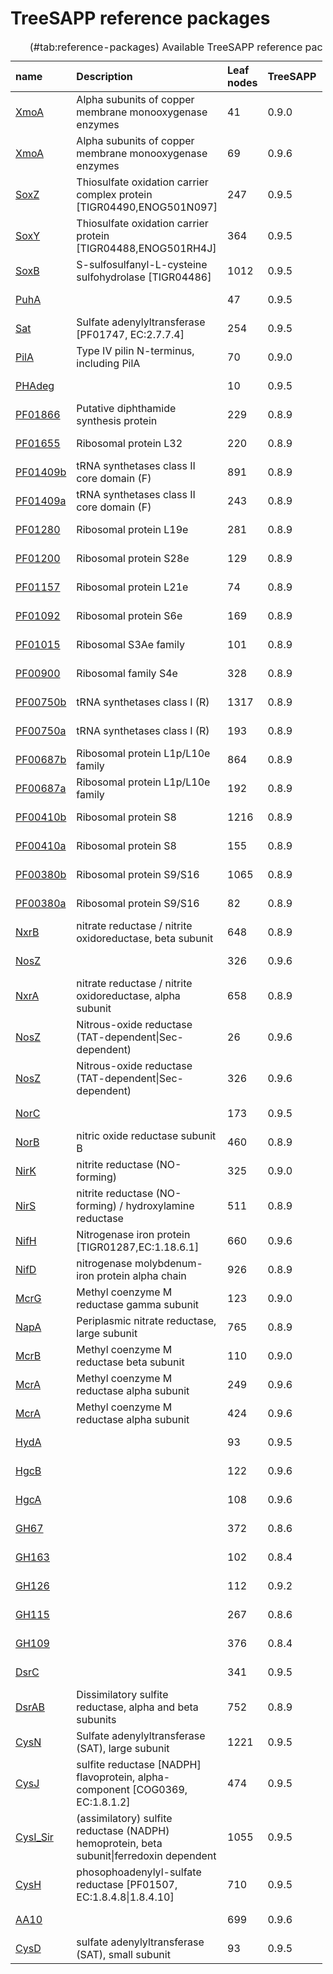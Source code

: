 # TreeSAPP reference packages

<!-- Current list of TreeSAPP reference packages, get newest version from https://github.com/hallamlab/RefPkgs/wiki/refpkgs -->

+----------------------------------------------------------------------------------------------------------------------------------------------------------------+------------------------------------------------------------------------------------------+------------+----------+------------+
| name                                                                                                                                                           | Description                                                                              | Leaf nodes | TreeSAPP | Created    |
+:===============================================================================================================================================================+:=========================================================================================+:===========+:=========+:===========+
| [XmoA](https://github.com/hallamlab/RefPkgs/blob/master/Nitrogen_metabolism/Nitrification/XmoA/XmoA_seed/final_outputs)                                        | Alpha subunits of copper membrane monooxygenase enzymes                                  | 41         | 0.9.0    | 2020-09-13 |
+----------------------------------------------------------------------------------------------------------------------------------------------------------------+------------------------------------------------------------------------------------------+------------+----------+------------+
| [XmoA](https://github.com/hallamlab/RefPkgs/blob/master/Nitrogen_metabolism/Nitrification/XmoA/XmoA_FunGene_update/final_outputs)                              | Alpha subunits of copper membrane monooxygenase enzymes                                  | 69         | 0.9.6    | 2020-09-13 |
+----------------------------------------------------------------------------------------------------------------------------------------------------------------+------------------------------------------------------------------------------------------+------------+----------+------------+
| [SoxZ](https://github.com/hallamlab/RefPkgs/blob/master/Sulfur_metabolism/SoxZ/seed_refpkg/final_outputs)                                                      | Thiosulfate oxidation carrier complex protein [TIGR04490,ENOG501N097]                    | 247        | 0.9.5    | 2020-11-23 |
+----------------------------------------------------------------------------------------------------------------------------------------------------------------+------------------------------------------------------------------------------------------+------------+----------+------------+
| [SoxY](https://github.com/hallamlab/RefPkgs/blob/master/Sulfur_metabolism/SoxY/seed_refpkg/final_outputs)                                                      | Thiosulfate oxidation carrier protein [TIGR04488,ENOG501RH4J]                            | 364        | 0.9.5    | 2020-11-23 |
+----------------------------------------------------------------------------------------------------------------------------------------------------------------+------------------------------------------------------------------------------------------+------------+----------+------------+
| [SoxB](https://github.com/hallamlab/RefPkgs/blob/master/Sulfur_metabolism/SoxB/seed_refpkg/final_outputs)                                                      | S-sulfosulfanyl-L-cysteine sulfohydrolase [TIGR04486]                                    | 1012       | 0.9.5    | 2020-11-23 |
+----------------------------------------------------------------------------------------------------------------------------------------------------------------+------------------------------------------------------------------------------------------+------------+----------+------------+
| [PuhA](https://github.com/hallamlab/RefPkgs/blob/master/Photosynthesis/PuhA/seed_refpkg/final_outputs)                                                         |                                                                                          | 47         | 0.9.5    | 2020-11-19 |
+----------------------------------------------------------------------------------------------------------------------------------------------------------------+------------------------------------------------------------------------------------------+------------+----------+------------+
| [Sat](https://github.com/hallamlab/RefPkgs/blob/master/Sulfur_metabolism/Sat/seed_refpkg/final_outputs)                                                        | Sulfate adenylyltransferase [PF01747, EC:2.7.7.4]                                        | 254        | 0.9.5    | 2020-11-20 |
+----------------------------------------------------------------------------------------------------------------------------------------------------------------+------------------------------------------------------------------------------------------+------------+----------+------------+
| [PilA](https://github.com/hallamlab/RefPkgs/blob/master/Direct_Interspecies_Electron_Transfer/pillin/seed_refpkg/final_outputs)                                | Type IV pilin N-terminus, including PilA                                                 | 70         | 0.9.0    | 2020-09-13 |
+----------------------------------------------------------------------------------------------------------------------------------------------------------------+------------------------------------------------------------------------------------------+------------+----------+------------+
| [PHAdeg](https://github.com/hallamlab/RefPkgs/blob/master/Hydrocarbons/PHA_degradation/PHA_depolymerases/final_outputs)                                        |                                                                                          | 10         | 0.9.5    | 2020-11-19 |
+----------------------------------------------------------------------------------------------------------------------------------------------------------------+------------------------------------------------------------------------------------------+------------+----------+------------+
| [PF01866](https://github.com/hallamlab/RefPkgs/blob/master/Translation/PF01866/seed_refpkg/final_outputs)                                                      | Putative diphthamide synthesis protein                                                   | 229        | 0.8.9    | 2020-09-07 |
+----------------------------------------------------------------------------------------------------------------------------------------------------------------+------------------------------------------------------------------------------------------+------------+----------+------------+
| [PF01655](https://github.com/hallamlab/RefPkgs/blob/master/Translation/PF01655/seed_refpkg/final_outputs)                                                      | Ribosomal protein L32                                                                    | 220        | 0.8.9    | 2020-09-07 |
+----------------------------------------------------------------------------------------------------------------------------------------------------------------+------------------------------------------------------------------------------------------+------------+----------+------------+
| [PF01409b](https://github.com/hallamlab/RefPkgs/blob/master/Translation/PF01409/seed_refpkg_bac/final_outputs)                                                 | tRNA synthetases class II core domain (F)                                                | 891        | 0.8.9    | 2020-09-08 |
+----------------------------------------------------------------------------------------------------------------------------------------------------------------+------------------------------------------------------------------------------------------+------------+----------+------------+
| [PF01409a](https://github.com/hallamlab/RefPkgs/blob/master/Translation/PF01409/seed_refpkg_arc/final_outputs)                                                 | tRNA synthetases class II core domain (F)                                                | 243        | 0.8.9    | 2020-09-08 |
+----------------------------------------------------------------------------------------------------------------------------------------------------------------+------------------------------------------------------------------------------------------+------------+----------+------------+
| [PF01280](https://github.com/hallamlab/RefPkgs/blob/master/Translation/PF01280/seed_refpkg/final_outputs)                                                      | Ribosomal protein L19e                                                                   | 281        | 0.8.9    | 2020-09-07 |
+----------------------------------------------------------------------------------------------------------------------------------------------------------------+------------------------------------------------------------------------------------------+------------+----------+------------+
| [PF01200](https://github.com/hallamlab/RefPkgs/blob/master/Translation/PF01200/seed_refpkg/final_outputs)                                                      | Ribosomal protein S28e                                                                   | 129        | 0.8.9    | 2020-09-07 |
+----------------------------------------------------------------------------------------------------------------------------------------------------------------+------------------------------------------------------------------------------------------+------------+----------+------------+
| [PF01157](https://github.com/hallamlab/RefPkgs/blob/master/Translation/PF01157/seed_refpkg/final_outputs)                                                      | Ribosomal protein L21e                                                                   | 74         | 0.8.9    | 2020-09-07 |
+----------------------------------------------------------------------------------------------------------------------------------------------------------------+------------------------------------------------------------------------------------------+------------+----------+------------+
| [PF01092](https://github.com/hallamlab/RefPkgs/blob/master/Translation/PF01092/seed_refpkg/final_outputs)                                                      | Ribosomal protein S6e                                                                    | 169        | 0.8.9    | 2020-09-07 |
+----------------------------------------------------------------------------------------------------------------------------------------------------------------+------------------------------------------------------------------------------------------+------------+----------+------------+
| [PF01015](https://github.com/hallamlab/RefPkgs/blob/master/Translation/PF01015/seed_refpkg/final_outputs)                                                      | Ribosomal S3Ae family                                                                    | 101        | 0.8.9    | 2020-09-07 |
+----------------------------------------------------------------------------------------------------------------------------------------------------------------+------------------------------------------------------------------------------------------+------------+----------+------------+
| [PF00900](https://github.com/hallamlab/RefPkgs/blob/master/Translation/PF00900/seed_refpkg/final_outputs)                                                      | Ribosomal family S4e                                                                     | 328        | 0.8.9    | 2020-09-11 |
+----------------------------------------------------------------------------------------------------------------------------------------------------------------+------------------------------------------------------------------------------------------+------------+----------+------------+
| [PF00750b](https://github.com/hallamlab/RefPkgs/blob/master/Translation/PF00750/seed_refpkg_bac/final_outputs)                                                 | tRNA synthetases class I (R)                                                             | 1317       | 0.8.9    | 2020-09-09 |
+----------------------------------------------------------------------------------------------------------------------------------------------------------------+------------------------------------------------------------------------------------------+------------+----------+------------+
| [PF00750a](https://github.com/hallamlab/RefPkgs/blob/master/Translation/PF00750/seed_refpkg_arc/final_outputs)                                                 | tRNA synthetases class I (R)                                                             | 193        | 0.8.9    | 2020-09-09 |
+----------------------------------------------------------------------------------------------------------------------------------------------------------------+------------------------------------------------------------------------------------------+------------+----------+------------+
| [PF00687b](https://github.com/hallamlab/RefPkgs/blob/master/Translation/PF00687/seed_refpkg_bac/final_outputs)                                                 | Ribosomal protein L1p/L10e family                                                        | 864        | 0.8.9    | 2020-09-08 |
+----------------------------------------------------------------------------------------------------------------------------------------------------------------+------------------------------------------------------------------------------------------+------------+----------+------------+
| [PF00687a](https://github.com/hallamlab/RefPkgs/blob/master/Translation/PF00687/seed_refpkg_arc/final_outputs)                                                 | Ribosomal protein L1p/L10e family                                                        | 192        | 0.8.9    | 2020-09-08 |
+----------------------------------------------------------------------------------------------------------------------------------------------------------------+------------------------------------------------------------------------------------------+------------+----------+------------+
| [PF00410b](https://github.com/hallamlab/RefPkgs/blob/master/Translation/PF00410/seed_refpkg_bac/final_outputs)                                                 | Ribosomal protein S8                                                                     | 1216       | 0.8.9    | 2020-09-08 |
+----------------------------------------------------------------------------------------------------------------------------------------------------------------+------------------------------------------------------------------------------------------+------------+----------+------------+
| [PF00410a](https://github.com/hallamlab/RefPkgs/blob/master/Translation/PF00410/seed_refpkg_arc/final_outputs)                                                 | Ribosomal protein S8                                                                     | 155        | 0.8.9    | 2020-09-08 |
+----------------------------------------------------------------------------------------------------------------------------------------------------------------+------------------------------------------------------------------------------------------+------------+----------+------------+
| [PF00380b](https://github.com/hallamlab/RefPkgs/blob/master/Translation/PF00380/seed_refpkg_bac/final_outputs)                                                 | Ribosomal protein S9/S16                                                                 | 1065       | 0.8.9    | 2020-09-08 |
+----------------------------------------------------------------------------------------------------------------------------------------------------------------+------------------------------------------------------------------------------------------+------------+----------+------------+
| [PF00380a](https://github.com/hallamlab/RefPkgs/blob/master/Translation/PF00380/seed_refpkg_arc/final_outputs)                                                 | Ribosomal protein S9/S16                                                                 | 82         | 0.8.9    | 2020-09-08 |
+----------------------------------------------------------------------------------------------------------------------------------------------------------------+------------------------------------------------------------------------------------------+------------+----------+------------+
| [NxrB](https://github.com/hallamlab/RefPkgs/blob/master/Nitrogen_metabolism/Nitrification/NxrB/seed_refpkg/final_outputs)                                      | nitrate reductase / nitrite oxidoreductase, beta subunit                                 | 648        | 0.8.9    | 2020-09-11 |
+----------------------------------------------------------------------------------------------------------------------------------------------------------------+------------------------------------------------------------------------------------------+------------+----------+------------+
| [NosZ](https://github.com/hallamlab/RefPkgs/blob/master/Nitrogen_metabolism/Denitrification/NosZ/COG4263_update/intermediates/placement_trainer/final_outputs) |                                                                                          | 326        | 0.9.6    | 2020-12-03 |
+----------------------------------------------------------------------------------------------------------------------------------------------------------------+------------------------------------------------------------------------------------------+------------+----------+------------+
| [NxrA](https://github.com/hallamlab/RefPkgs/blob/master/Nitrogen_metabolism/Denitrification/NxrA/seed_refpkg/final_outputs)                                    | nitrate reductase / nitrite oxidoreductase, alpha subunit                                | 658        | 0.8.9    | 2020-09-11 |
+----------------------------------------------------------------------------------------------------------------------------------------------------------------+------------------------------------------------------------------------------------------+------------+----------+------------+
| [NosZ](https://github.com/hallamlab/RefPkgs/blob/master/Nitrogen_metabolism/Denitrification/NosZ/seed_refpkg/final_outputs)                                    | Nitrous-oxide reductase (TAT-dependent\|Sec-dependent)                                   | 26         | 0.9.6    | 2020-12-03 |
+----------------------------------------------------------------------------------------------------------------------------------------------------------------+------------------------------------------------------------------------------------------+------------+----------+------------+
| [NosZ](https://github.com/hallamlab/RefPkgs/blob/master/Nitrogen_metabolism/Denitrification/NosZ/COG4263_update/final_outputs)                                 | Nitrous-oxide reductase (TAT-dependent\|Sec-dependent)                                   | 326        | 0.9.6    | 2020-12-03 |
+----------------------------------------------------------------------------------------------------------------------------------------------------------------+------------------------------------------------------------------------------------------+------------+----------+------------+
| [NorC](https://github.com/hallamlab/RefPkgs/blob/master/Nitrogen_metabolism/Denitrification/NorC/seed_refpkg/final_outputs)                                    |                                                                                          | 173        | 0.9.5    | 2020-11-19 |
+----------------------------------------------------------------------------------------------------------------------------------------------------------------+------------------------------------------------------------------------------------------+------------+----------+------------+
| [NorB](https://github.com/hallamlab/RefPkgs/blob/master/Nitrogen_metabolism/Denitrification/NorB/seed_refpkg/final_outputs)                                    | nitric oxide reductase subunit B                                                         | 460        | 0.8.9    | 2020-09-13 |
+----------------------------------------------------------------------------------------------------------------------------------------------------------------+------------------------------------------------------------------------------------------+------------+----------+------------+
| [NirK](https://github.com/hallamlab/RefPkgs/blob/master/Nitrogen_metabolism/Denitrification/NirK/seed_refpkg/final_outputs)                                    | nitrite reductase (NO-forming)                                                           | 325        | 0.9.0    | 2020-09-14 |
+----------------------------------------------------------------------------------------------------------------------------------------------------------------+------------------------------------------------------------------------------------------+------------+----------+------------+
| [NirS](https://github.com/hallamlab/RefPkgs/blob/master/Nitrogen_metabolism/Denitrification/NirS/seed_refpkg/final_outputs)                                    | nitrite reductase (NO-forming) / hydroxylamine reductase                                 | 511        | 0.8.9    | 2020-09-12 |
+----------------------------------------------------------------------------------------------------------------------------------------------------------------+------------------------------------------------------------------------------------------+------------+----------+------------+
| [NifH](https://github.com/hallamlab/RefPkgs/blob/master/Nitrogen_metabolism/Fixation/NifH/seed_refpkg/final_outputs)                                           | Nitrogenase iron protein [TIGR01287,EC:1.18.6.1]                                         | 660        | 0.9.6    | 2020-12-03 |
+----------------------------------------------------------------------------------------------------------------------------------------------------------------+------------------------------------------------------------------------------------------+------------+----------+------------+
| [NifD](https://github.com/hallamlab/RefPkgs/blob/master/Nitrogen_metabolism/Fixation/NifD/seed_refpkg/final_outputs)                                           | nitrogenase molybdenum-iron protein alpha chain                                          | 926        | 0.8.9    | 2020-09-14 |
+----------------------------------------------------------------------------------------------------------------------------------------------------------------+------------------------------------------------------------------------------------------+------------+----------+------------+
| [McrG](https://github.com/hallamlab/RefPkgs/blob/master/Methanogenesis/McrG/seed_refpkg/final_outputs)                                                         | Methyl coenzyme M reductase gamma subunit                                                | 123        | 0.9.0    | 2020-09-11 |
+----------------------------------------------------------------------------------------------------------------------------------------------------------------+------------------------------------------------------------------------------------------+------------+----------+------------+
| [NapA](https://github.com/hallamlab/RefPkgs/blob/master/Nitrogen_metabolism/Denitrification/NapA/seed_refpkg/final_outputs)                                    | Periplasmic nitrate reductase, large subunit                                             | 765        | 0.8.9    | 2020-09-14 |
+----------------------------------------------------------------------------------------------------------------------------------------------------------------+------------------------------------------------------------------------------------------+------------+----------+------------+
| [McrB](https://github.com/hallamlab/RefPkgs/blob/master/Methanogenesis/McrB/seed_refpkg/final_outputs)                                                         | Methyl coenzyme M reductase beta subunit                                                 | 110        | 0.9.0    | 2020-09-11 |
+----------------------------------------------------------------------------------------------------------------------------------------------------------------+------------------------------------------------------------------------------------------+------------+----------+------------+
| [McrA](https://github.com/hallamlab/RefPkgs/blob/master/Methanogenesis/McrA/seed_refpkg/final_outputs)                                                         | Methyl coenzyme M reductase alpha subunit                                                | 249        | 0.9.6    | 2020-12-16 |
+----------------------------------------------------------------------------------------------------------------------------------------------------------------+------------------------------------------------------------------------------------------+------------+----------+------------+
| [McrA](https://github.com/hallamlab/RefPkgs/blob/master/Methanogenesis/McrA/MAG_update_RaxML-NG/final_outputs)                                                 | Methyl coenzyme M reductase alpha subunit                                                | 424        | 0.9.6    | 2020-06-23 |
+----------------------------------------------------------------------------------------------------------------------------------------------------------------+------------------------------------------------------------------------------------------+------------+----------+------------+
| [HydA](https://github.com/hallamlab/RefPkgs/blob/master/Hydrogen/HydA/seed_refpkg/final_outputs)                                                               |                                                                                          | 93         | 0.9.5    | 2020-11-19 |
+----------------------------------------------------------------------------------------------------------------------------------------------------------------+------------------------------------------------------------------------------------------+------------+----------+------------+
| [HgcB](https://github.com/hallamlab/RefPkgs/blob/master/Mercury/HgcB/seed_refpkg/final_outputs)                                                                |                                                                                          | 122        | 0.9.6    | 2020-12-03 |
+----------------------------------------------------------------------------------------------------------------------------------------------------------------+------------------------------------------------------------------------------------------+------------+----------+------------+
| [HgcA](https://github.com/hallamlab/RefPkgs/blob/master/Mercury/HgcA/seed_refpkg/final_outputs)                                                                |                                                                                          | 108        | 0.9.6    | 2020-12-03 |
+----------------------------------------------------------------------------------------------------------------------------------------------------------------+------------------------------------------------------------------------------------------+------------+----------+------------+
| [GH67](https://github.com/hallamlab/RefPkgs/blob/master/CAZymes/GH67/seed_refpkg/final_outputs)                                                                |                                                                                          | 372        | 0.8.6    | 2020-06-29 |
+----------------------------------------------------------------------------------------------------------------------------------------------------------------+------------------------------------------------------------------------------------------+------------+----------+------------+
| [GH163](https://github.com/hallamlab/RefPkgs/blob/master/CAZymes/GH163/seed_refpkg/final_outputs)                                                              |                                                                                          | 102        | 0.8.4    | 2020-06-23 |
+----------------------------------------------------------------------------------------------------------------------------------------------------------------+------------------------------------------------------------------------------------------+------------+----------+------------+
| [GH126](https://github.com/hallamlab/RefPkgs/blob/master/CAZymes/GH126/seed_refpkg/final_outputs)                                                              |                                                                                          | 112        | 0.9.2    | 2020-10-07 |
+----------------------------------------------------------------------------------------------------------------------------------------------------------------+------------------------------------------------------------------------------------------+------------+----------+------------+
| [GH115](https://github.com/hallamlab/RefPkgs/blob/master/CAZymes/GH115/seed_refpkg/final_outputs)                                                              |                                                                                          | 267        | 0.8.6    | 2020-06-29 |
+----------------------------------------------------------------------------------------------------------------------------------------------------------------+------------------------------------------------------------------------------------------+------------+----------+------------+
| [GH109](https://github.com/hallamlab/RefPkgs/blob/master/CAZymes/GH109/seed_refpkg/final_outputs)                                                              |                                                                                          | 376        | 0.8.4    | 2020-06-23 |
+----------------------------------------------------------------------------------------------------------------------------------------------------------------+------------------------------------------------------------------------------------------+------------+----------+------------+
| [DsrC](https://github.com/hallamlab/RefPkgs/blob/master/Sulfur_metabolism/DsrC/seed_refpkg/final_outputs)                                                      |                                                                                          | 341        | 0.9.5    | 2020-11-19 |
+----------------------------------------------------------------------------------------------------------------------------------------------------------------+------------------------------------------------------------------------------------------+------------+----------+------------+
| [DsrAB](https://github.com/hallamlab/RefPkgs/blob/master/Sulfur_metabolism/DsrAB/seed_refpkg/final_outputs)                                                    | Dissimilatory sulfite reductase, alpha and beta subunits                                 | 752        | 0.8.9    | 2020-09-11 |
+----------------------------------------------------------------------------------------------------------------------------------------------------------------+------------------------------------------------------------------------------------------+------------+----------+------------+
| [CysN](https://github.com/hallamlab/RefPkgs/blob/master/Sulfur_metabolism/CysN/seed_refpkg/final_outputs)                                                      | Sulfate adenylyltransferase (SAT), large subunit                                         | 1221       | 0.9.5    | 2020-11-20 |
+----------------------------------------------------------------------------------------------------------------------------------------------------------------+------------------------------------------------------------------------------------------+------------+----------+------------+
| [CysJ](https://github.com/hallamlab/RefPkgs/blob/master/Sulfur_metabolism/CysJ/seed_refpkg/final_outputs)                                                      | sulfite reductase [NADPH] flavoprotein, alpha-component [COG0369, EC:1.8.1.2]            | 474        | 0.9.5    | 2020-11-20 |
+----------------------------------------------------------------------------------------------------------------------------------------------------------------+------------------------------------------------------------------------------------------+------------+----------+------------+
| [CysI_Sir](https://github.com/hallamlab/RefPkgs/blob/master/Sulfur_metabolism/CysI_Sir/seed_refpkg/final_outputs)                                              | (assimilatory) sulfite reductase (NADPH) hemoprotein, beta subunit\|ferredoxin dependent | 1055       | 0.9.5    | 2020-11-20 |
+----------------------------------------------------------------------------------------------------------------------------------------------------------------+------------------------------------------------------------------------------------------+------------+----------+------------+
| [CysH](https://github.com/hallamlab/RefPkgs/blob/master/Sulfur_metabolism/CysH/seed_refpkg/final_outputs)                                                      | phosophoadenylyl-sulfate reductase [PF01507, EC:1.8.4.8\|1.8.4.10]                       | 710        | 0.9.5    | 2020-11-20 |
+----------------------------------------------------------------------------------------------------------------------------------------------------------------+------------------------------------------------------------------------------------------+------------+----------+------------+
| [AA10](https://github.com/hallamlab/RefPkgs/blob/master/CAZymes/AA10/seed_refpkg/final_outputs)                                                                |                                                                                          | 699        | 0.9.6    | 2020-12-13 |
+----------------------------------------------------------------------------------------------------------------------------------------------------------------+------------------------------------------------------------------------------------------+------------+----------+------------+
| [CysD](https://github.com/hallamlab/RefPkgs/blob/master/Sulfur_metabolism/CysD/seed_refpkg/final_outputs)                                                      | sulfate adenylyltransferase (SAT), small subunit                                         | 93         | 0.9.5    | 2020-11-20 |
+----------------------------------------------------------------------------------------------------------------------------------------------------------------+------------------------------------------------------------------------------------------+------------+----------+------------+

: (\#tab:reference-packages) Available TreeSAPP reference packages
